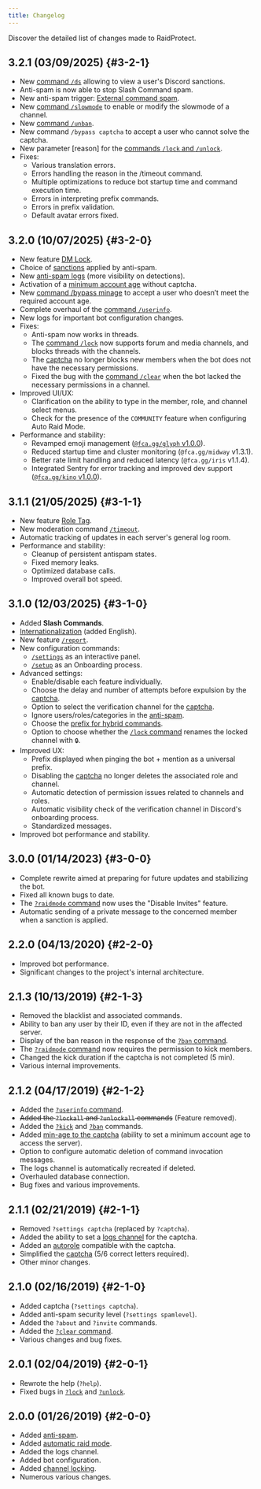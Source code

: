 ---
title: Changelog
---


Discover the detailed list of changes made to RaidProtect.

## 3.2.1 (03/09/2025) {#3-2-1}

- New [command `/ds`](./features/utilities.mdx#discord-sanctions) allowing to view a user's Discord sanctions.
- Anti-spam is now able to stop Slash Command spam.
- New anti-spam trigger: [External command spam](./features/anti-spam/mdx#triggers).
- New [command `/slowmode`](./features/moderation.md#slowmode) to enable or modify the slowmode of a channel.
- New [command `/unban`](./features/moderation.md#unban).
- New command `/bypass captcha` to accept a user who cannot solve the captcha.
- New parameter [reason] for the [commands `/lock` and `/unlock`](.features/channel-lock.md).
- Fixes:
  - Various translation errors.
  - Errors handling the reason in the /timeout command.
  - Multiple optimizations to reduce bot startup time and command execution time.
  - Errors in interpreting prefix commands.
  - Errors in prefix validation.
  - Default avatar errors fixed.

## 3.2.0 (10/07/2025) {#3-2-0}

- New feature [DM Lock](./features/dm-lock.mdx).
- Choice of [sanctions](./features/anti-spam.mdx#triggers) applied by anti-spam. <SuggestionLink id="85" />
- New [anti-spam logs](./features/anti-spam.mdx#logs) (more visibility on detections).
- Activation of a [minimum account age](./features/raid-mode.md#minage) without captcha. <SuggestionLink id="314" />
- New [command /bypass minage](./features/raid-mode.md#bypass-minage) to accept a user who doesn’t meet the required account age. <SuggestionLink id="447" />
- Complete overhaul of the [command `/userinfo`](./features/utilities.mdx#userinfo).
- New logs for important bot configuration changes.
- Fixes:
  - Anti-spam now works in threads.
  - The [command `/lock`](./features/channel-lock.md) now supports forum and media channels, and blocks threads with the channels.
  - The [captcha](./features/captcha.md) no longer blocks new members when the bot does not have the necessary permissions.
  - Fixed the bug with the [command `/clear`](./features/moderation.md#clear) when the bot lacked the necessary permissions in a channel.
- Improved UI/UX:
  - Clarification on the ability to type in the member, role, and channel select menus.
  - Check for the presence of the `COMMUNITY` feature when configuring Auto Raid Mode.
- Performance and stability:
  - Revamped emoji management ([`@fca.gg/glyph` v1.0.0](https://github.com/FCAgreatgoals/glyph)).
  - Reduced startup time and cluster monitoring (`@fca.gg/midway` v1.3.1).
  - Better rate limit handling and reduced latency (`@fca.gg/iris` v1.1.4).
  - Integrated Sentry for error tracking and improved dev support ([`@fca.gg/kino` v1.0.0](https://github.com/FCAgreatgoals/kino)).

## 3.1.1 (21/05/2025) {#3-1-1}

- New feature [Role Tag](./features/tag-role.md). <SuggestionLink id="512" />
- New moderation command [`/timeout`](./features/moderation.md#timeout). <SuggestionLink id="52" />
- Automatic tracking of updates in each server's general log room.
- Performance and stability:
  - Cleanup of persistent antispam states.
  - Fixed memory leaks.
  - Optimized database calls.
  - Improved overall bot speed.

## 3.1.0 (12/03/2025) {#3-1-0}

- Added **Slash Commands**. <SuggestionLink id="463" />
- [Internationalization](./language.md) (added English). <SuggestionLink id="109" />
- New feature [`/report`](./features/reports.md). <SuggestionLink id="164" />
- New configuration commands:
  - [`/settings`](./setup.md#settings) as an interactive panel.
  - [`/setup`](./setup.md#install) as an Onboarding process.
- Advanced settings:
  - Enable/disable each feature individually. <SuggestionLink id="356" />
  - Choose the delay and number of attempts before expulsion by the [captcha](./features/captcha.md#config). <SuggestionLink id="363" />
  - Option to select the verification channel for the [captcha](./features/captcha.md). <SuggestionLink id="385" />
  - Ignore users/roles/categories in the [anti-spam](./features/anti-spam.mdx#ignore). <SuggestionLink id="362" />
  - Choose the [prefix for hybrid commands](./guides/prefix.md). <SuggestionLink id="103" />
  - Option to choose whether the [`/lock` command](./features/channel-lock.md) renames the locked channel with `🔒`.
- Improved UX:
  - Prefix displayed when pinging the bot + mention as a universal prefix. <SuggestionLink id="193" />
  - Disabling the [captcha](./features/captcha.md) no longer deletes the associated role and channel. <SuggestionLink id="43" />
  - Automatic detection of permission issues related to channels and roles. <SuggestionLink id="65" />
  - Automatic visibility check of the verification channel in Discord's onboarding process.
  - Standardized messages.
- Improved bot performance and stability.

## 3.0.0 (01/14/2023) {#3-0-0}

- Complete rewrite aimed at preparing for future updates and stabilizing the bot.
- Fixed all known bugs to date.
- The [`?raidmode` command](./features/raid-mode.md) now uses the "Disable Invites" feature.
- Automatic sending of a private message to the concerned member when a sanction is applied. <SuggestionLink id="426" />

## 2.2.0 (04/13/2020) {#2-2-0}

- Improved bot performance.
- Significant changes to the project's internal architecture.

## 2.1.3 (10/13/2019) {#2-1-3}

- Removed the blacklist and associated commands.
- Ability to ban any user by their ID, even if they are not in the affected server. <SuggestionLink id="113" /> <SuggestionLink id="148" />
- Display of the ban reason in the response of the [`?ban` command](./features/moderation.md#ban).
- The [`?raidmode` command](./features/raid-mode.md) now requires the permission to kick members.
- Changed the kick duration if the captcha is not completed (5 min). <SuggestionLink id="129" />
- Various internal improvements.

## 2.1.2 (04/17/2019) {#2-1-2}

- Added the [`?userinfo` command](./features/utilities.mdx#userinfo). <SuggestionLink id="29" />
- ~~Added the `?lockall` and `?unlockall` commands~~ (Feature removed).
- Added the [`?kick`](./features/moderation.md#kick) and [`?ban`](./features/moderation.md#ban) commands.
- Added [min-age to the captcha](./features/raid-mode.md#minage) (ability to set a minimum account age to access the server).
- Option to configure automatic deletion of command invocation messages. <SuggestionLink id="26" />
- The logs channel is automatically recreated if deleted.
- Overhauled database connection.
- Bug fixes and various improvements.

## 2.1.1 (02/21/2019) {#2-1-1}

- Removed `?settings captcha` (replaced by `?captcha`).
- Added the ability to set a [logs channel](./features/captcha.md#logs) for the captcha.
- Added an [autorole](./features/captcha.md#autorole) compatible with the captcha.
- Simplified the [captcha](./features/captcha.md) (5/6 correct letters required).
- Other minor changes.

## 2.1.0 (02/16/2019) {#2-1-0}

- Added captcha (`?settings captcha`). <SuggestionLink id="11" />
- Added anti-spam security level (`?settings spamlevel`). <SuggestionLink id="25" />
- Added the `?about` and `?invite` commands.
- Added the [`?clear` command](./features/moderation.md#clear).
- Various changes and bug fixes.

## 2.0.1 (02/04/2019) {#2-0-1}

- Rewrote the help (`?help`).
- Fixed bugs in [`?lock`](./features/channel-lock.md#lock) and [`?unlock`](./features/channel-lock.md#unlock).

## 2.0.0 (01/26/2019) {#2-0-0}

- Added [anti-spam](./features/anti-spam.mdx).
- Added [automatic raid mode](./features/raid-mode.md#config).
- Added the logs channel.
- Added bot configuration.
- Added [channel locking](./features/channel-lock.md).
- Numerous various changes.